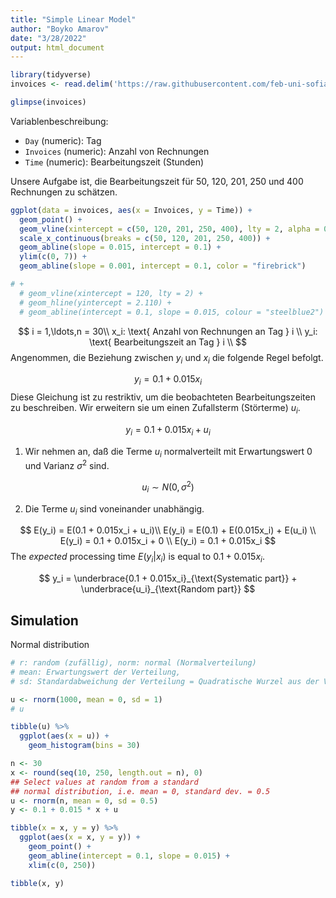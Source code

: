 ```yaml
---
title: "Simple Linear Model"
author: "Boyko Amarov"
date: "3/28/2022"
output: html_document
---
```


```r
library(tidyverse)
invoices <- read.delim('https://raw.githubusercontent.com/feb-uni-sofia/econometrics2020-solutions/master/data/invoices.txt')
```


```r
glimpse(invoices)
```

Variablenbeschreibung:

- `Day` (numeric): Tag
- `Invoices` (numeric): Anzahl von Rechnungen
- `Time` (numeric): Bearbeitungszeit (Stunden)

Unsere Aufgabe ist, die Bearbeitungszeit für 50, 120, 201, 250 und 400 Rechnungen zu schätzen.

```r
ggplot(data = invoices, aes(x = Invoices, y = Time)) + 
  geom_point() +
  geom_vline(xintercept = c(50, 120, 201, 250, 400), lty = 2, alpha = 0.5) +
  scale_x_continuous(breaks = c(50, 120, 201, 250, 400)) +
  geom_abline(slope = 0.015, intercept = 0.1) +
  ylim(c(0, 7)) +
  geom_abline(slope = 0.001, intercept = 0.1, color = "firebrick")

# +
  # geom_vline(xintercept = 120, lty = 2) +
  # geom_hline(yintercept = 2.110) +
  # geom_abline(intercept = 0.1, slope = 0.015, colour = "steelblue2")
```

<!-- Estimate the expected processing time for 50, 120, 201, 250, 400 invoices (3 estimates). -->

<!-- Strategy 1: Use the average processing time for the predictions -->

$$
i = 1,\ldots,n = 30\\
x_i: \text{ Anzahl von Rechnungen an Tag } i \\
y_i: \text{ Bearbeitungszeit an Tag } i \\
$$
Angenommen, die Beziehung zwischen $y_i$ und $x_i$ die folgende Regel befolgt.

$$
y_i = 0.1 + 0.015x_i
$$
Diese Gleichung ist zu restriktiv, um die beobachteten Bearbeitungszeiten zu beschreiben. Wir erweitern sie um einen Zufallsterm (Störterme) $u_i$.

$$
y_i = 0.1 + 0.015x_i + u_i
$$

1) Wir nehmen an, daß die Terme $u_i$ normalverteilt mit Erwartungswert 0 und Varianz $\sigma^2$ sind.

$$
u_i \sim N(0, \sigma^2)
$$

2) Die Terme $u_i$ sind voneinander unabhängig.

$$
E(y_i) = E(0.1 + 0.015x_i + u_i)\\
E(y_i) = E(0.1) + E(0.015x_i) + E(u_i) \\
E(y_i) = 0.1 + 0.015x_i + 0 \\
E(y_i) = 0.1 + 0.015x_i
$$
The _expected_ processing time $E(y_i|x_i)$ is equal to $0.1 + 0.015x_i$.

$$
y_i = \underbrace{0.1 + 0.015x_i}_{\text{Systematic part}} + \underbrace{u_i}_{\text{Random part}}
$$

## Simulation

Normal distribution

```r
# r: random (zufällig), norm: normal (Normalverteilung)
# mean: Erwartungswert der Verteilung, 
# sd: Standardabweichung der Verteilung = Quadratische Wurzel aus der Varianz

u <- rnorm(1000, mean = 0, sd = 1)
# u
```




```r
tibble(u) %>%
  ggplot(aes(x = u)) +
    geom_histogram(bins = 30)
```


```r
n <- 30
x <- round(seq(10, 250, length.out = n), 0)
## Select values at random from a standard 
## normal distribution, i.e. mean = 0, standard dev. = 0.5
u <- rnorm(n, mean = 0, sd = 0.5)
y <- 0.1 + 0.015 * x + u

tibble(x = x, y = y) %>%
  ggplot(aes(x = x, y = y)) + 
    geom_point() +
    geom_abline(intercept = 0.1, slope = 0.015) +
    xlim(c(0, 250))
```


```r
tibble(x, y)
```
